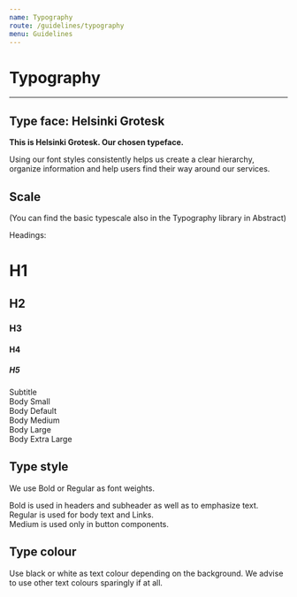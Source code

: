 ```yaml
---
name: Typography
route: /guidelines/typography
menu: Guidelines
---
```


# Typography

---

## Type face: Helsinki Grotesk

**This is Helsinki Grotesk. Our chosen typeface.**


Using our font styles consistently helps us create a clear hierarchy, organize information and help users find their way around our services.

## Scale

(You can find the basic typescale also in the Typography library in Abstract)

Headings:

<div>
  <h1 role="presentation">H1</h1>
  <h2 role="presentation">H2</h2>
  <h3 role="presentation">H3</h3>
  <h4 role="presentation">H4</h4>
  <h5 role="presentation">H5</h5>
  <div role="presentation" className="subtitle">
    Subtitle
  </div>
  <div role="presentation" className="text-sm">
    Body Small
  </div>
  <div role="presentation" className="text-body">
    Body Default
  </div>
  <div role="presentation" className="text-md">
    Body Medium
  </div>
  <div role="presentation" className="text-lg">
    Body Large
  </div>
  <div role="presentation" className="text-xl">
    Body Extra Large
  </div>
</div>

## Type style

We use Bold or Regular as font weights.

Bold is used in headers and subheader as well as to emphasize text.  
Regular is used for body text and Links.  
Medium is used only in button components.

## Type colour

Use black or white as text colour depending on the background. We advise to use other text colours sparingly if at all.
